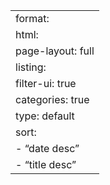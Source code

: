 ---
format: 
  html:
    page-layout: full
listing:
  filter-ui: true
  categories: true
  type: default
  sort:
  - "date desc"
  - "title desc"
---